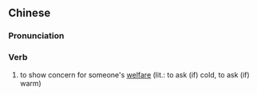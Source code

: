 {{also|问寒问暖}}
==Chinese==
{{zh-forms|s=问寒问暖}}

===Pronunciation===
{{zh-pron
|m=wènhánwènnuǎn
|c=man6 hon4 man6 nyun5
|cat=v
}}

===Verb===
{{zh-verb}}

# to show concern for someone's [[welfare]] (lit.: to ask (if) cold, to ask (if) warm)